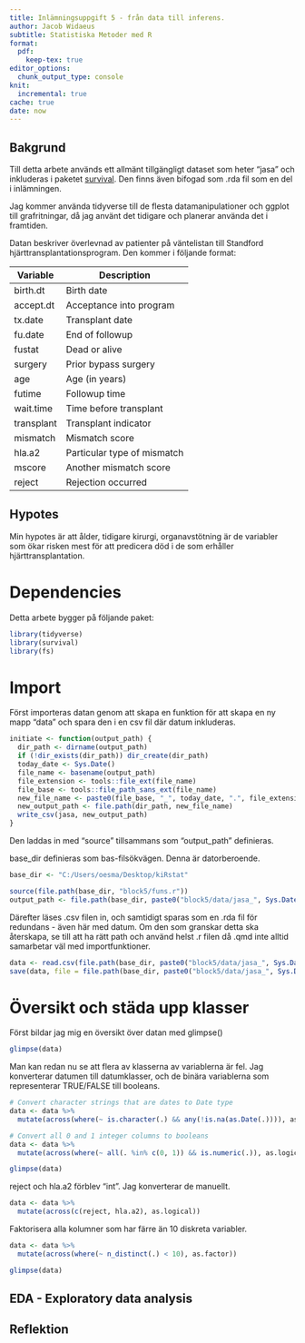 ```yaml
---
title: Inlämningsuppgift 5 - från data till inferens.
author: Jacob Widaeus
subtitle: Statistiska Metoder med R
format:
  pdf:
    keep-tex: true
editor_options:
  chunk_output_type: console
knit:
  incremental: true
cache: true
date: now
---
```

## Bakgrund
Till detta arbete används ett allmänt tillgängligt dataset som heter "jasa" och inkluderas i paketet [survival](https://cran.r-project.org/web/packages/survival/index.html). Den finns även bifogad som .rda fil som en del i inlämningen.

Jag kommer använda tidyverse till de flesta datamanipulationer och ggplot till grafritningar, då jag använt det tidigare och planerar använda det i framtiden.

Datan beskriver överlevnad av patienter på väntelistan till Standford hjärttransplantationsprogram.
Den kommer i följande format:


| Variable    | Description                    |
|-------------|--------------------------------|
| birth.dt    | Birth date                     |
| accept.dt   | Acceptance into program        |
| tx.date     | Transplant date                |
| fu.date     | End of followup                |
| fustat      | Dead or alive                  |
| surgery     | Prior bypass surgery           |
| age         | Age (in years)                 |
| futime      | Followup time                  |
| wait.time   | Time before transplant         |
| transplant  | Transplant indicator           |
| mismatch    | Mismatch score                 |
| hla.a2      | Particular type of mismatch    |
| mscore      | Another mismatch score         |
| reject      | Rejection occurred             |


## Hypotes
Min hypotes är att ålder, tidigare kirurgi, organavstötning är de variabler som ökar risken mest för att predicera död i de som erhåller hjärttransplantation.

# Dependencies
Detta arbete bygger på följande paket:
```r
library(tidyverse)
library(survival)
library(fs)
```

# Import
Först importeras datan genom att skapa en funktion för att skapa en ny mapp "data" och spara den i en csv fil där datum inkluderas.
```r
initiate <- function(output_path) {
  dir_path <- dirname(output_path)
  if (!dir_exists(dir_path)) dir_create(dir_path)
  today_date <- Sys.Date()
  file_name <- basename(output_path)
  file_extension <- tools::file_ext(file_name)
  file_base <- tools::file_path_sans_ext(file_name)
  new_file_name <- paste0(file_base, "_", today_date, ".", file_extension)
  new_output_path <- file.path(dir_path, new_file_name)
  write_csv(jasa, new_output_path)
}
```
Den laddas in med "source" tillsammans som "output_path" definieras.

base_dir definieras som bas-filsökvägen. Denna är datorberoende.
```r
base_dir <- "C:/Users/oesma/Desktop/kiRstat"
```
```r
source(file.path(base_dir, "block5/funs.r"))
output_path <- file.path(base_dir, paste0("block5/data/jasa_", Sys.Date(), ".csv"))
```
Därefter läses .csv filen in, och samtidigt sparas som en .rda fil för redundans - även här med datum. Om den som granskar detta ska återskapa, se till att ha rätt path och använd helst .r filen då .qmd inte alltid samarbetar väl med importfunktioner.
```r
data <- read.csv(file.path(base_dir, paste0("block5/data/jasa_", Sys.Date(), ".csv")))
save(data, file = file.path(base_dir, paste0("block5/data/jasa_", Sys.Date(), ".rda")))
```

# Översikt och städa upp klasser
Först bildar jag mig en översikt över datan med glimpse()
```r
glimpse(data)
```
Man kan redan nu se att flera av klasserna av variablerna är fel. Jag konverterar datumen till datumklasser, och de binära variablerna som representerar TRUE/FALSE till booleans.
```r
# Convert character strings that are dates to Date type
data <- data %>%
  mutate(across(where(~ is.character(.) && any(!is.na(as.Date(.)))), as.Date))

# Convert all 0 and 1 integer columns to booleans
data <- data %>%
  mutate(across(where(~ all(. %in% c(0, 1)) && is.numeric(.)), as.logical))

glimpse(data)
```
reject och hla.a2 förblev "int". Jag konverterar de manuellt.
```r
data <- data %>%
  mutate(across(c(reject, hla.a2), as.logical))
```
Faktorisera alla kolumner som har färre än 10 diskreta variabler.
```r
data <- data %>%
  mutate(across(where(~ n_distinct(.) < 10), as.factor))

glimpse(data)
```

## EDA - Exploratory data analysis




## Reflektion
